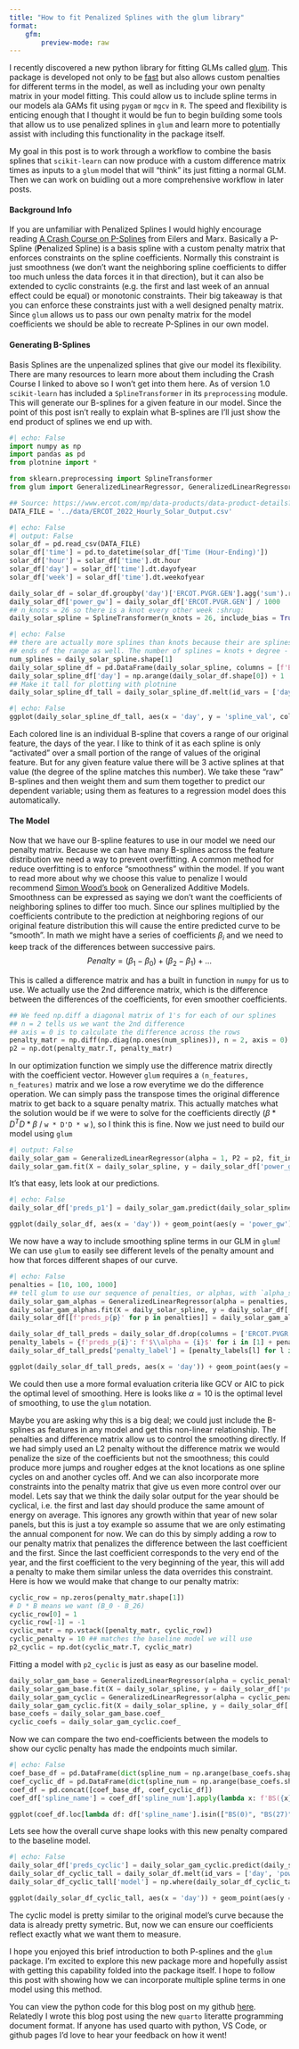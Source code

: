 ```yaml
---
title: "How to fit Penalized Splines with the glum library"
format: 
    gfm: 
        preview-mode: raw
---
```


I recently discovered a new python library for fitting GLMs called [glum](https://glum.readthedocs.io/en/latest/index.html). This package is developed not only to be [fast](https://glum.readthedocs.io/en/latest/benchmarks.html) but also allows custom penalties for different terms in the model, as well as including your own penalty matrix in your model fitting. This could allow us to include spline terms in our models ala GAMs fit using `pygam` or `mgcv` in `R`. The speed and flexibility is enticing enough that I thought it would be fun to begin building some tools that allow us to use penalized splines in `glum` and learn more to potentially assist with including this functionality in the package itself. 

My goal in this post is to work through a workflow to combine the basis splines that `scikit-learn` can now produce with a custom difference matrix times as inputs to a `glum` model that will "think" its just fitting a normal GLM. Then we can work on buidling out a more comprehensive workflow in later posts. 

#### Background Info

If you are unfamiliar with Penalized Splines I would highly encourage reading [A Crash Course on P-Splines](http://ce.esalq.usp.br/sites/default/files/Crash_course_handout.pdf) from Eilers and Marx. Basically a P-Spline (**P**enalized Spline) is a basis spline with a custom penalty matrix that enforces constraints on the spline coefficients. Normally this constraint is just smoothness (we don't want the neighboring spline coefficients to differ too much unless the data forces it in that direction), but it can also be extended to cyclic constraints (e.g. the first and last week of an annual effect could be equal) or monotonic constraints. Their big takeaway is that you can enforce these constraints just with a well designed penalty matrix. Since `glum` allows us to pass our own penalty matrix for the model coefficients we should be able to recreate P-Splines in our own model. 

#### Generating B-Splines

Basis Splines are the unpenalized splines that give our model its flexibility. There are many resources to learn more about them including the Crash Course I linked to above so I won't get into them here. As of version 1.0 `scikit-learn` has included a `SplineTransformer` in its `preprocessing` module. This will generate our B-splines for a given feature in our model. Since the point of this post isn't really to explain what B-splines are I'll just show the end product of splines we end up with. 

```python
#| echo: False
import numpy as np
import pandas as pd
from plotnine import *

from sklearn.preprocessing import SplineTransformer
from glum import GeneralizedLinearRegressor, GeneralizedLinearRegressorCV

## Source: https://www.ercot.com/mp/data-products/data-product-details?id=PG7-126-M
DATA_FILE = '../data/ERCOT_2022_Hourly_Solar_Output.csv'
```

```python
#| echo: False
#| output: False
solar_df = pd.read_csv(DATA_FILE)
solar_df['time'] = pd.to_datetime(solar_df['Time (Hour-Ending)'])
solar_df['hour'] = solar_df['time'].dt.hour
solar_df['day'] = solar_df['time'].dt.dayofyear
solar_df['week'] = solar_df['time'].dt.weekofyear

daily_solar_df = solar_df.groupby('day')['ERCOT.PVGR.GEN'].agg('sum').reset_index()
daily_solar_df['power_gw'] = daily_solar_df['ERCOT.PVGR.GEN'] / 1000
## n_knots = 26 so there is a knot every other week :shrug:
daily_solar_spline = SplineTransformer(n_knots = 26, include_bias = True).fit_transform(daily_solar_df[['day']])
```

```python
#| echo: False
## there are actually more splines than knots because their are splines at the 
## ends of the range as well. The number of splines = knots + degree - 1
num_splines = daily_solar_spline.shape[1]
daily_solar_spline_df = pd.DataFrame(daily_solar_spline, columns = [f'BS({i})' for i in range(num_splines)])
daily_solar_spline_df['day'] = np.arange(daily_solar_df.shape[0]) + 1
## Make it tall for plotting with plotnine
daily_solar_spline_df_tall = daily_solar_spline_df.melt(id_vars = ['day'], var_name = 'spline_num', value_name = 'spline_val')
```

```python
#| echo: False
ggplot(daily_solar_spline_df_tall, aes(x = 'day', y = 'spline_val', color = 'spline_num')) + geom_line() + guides(color = False) + ggtitle('B-Splines for Days of the Year') + xlab('Day of the Year') + ylab('Spline Value') + theme_bw() + theme(dpi = 150, figure_size = (4, 2.5))
```

Each colored line is an individual B-spline that covers a range of our original feature, the days of the year. I like to think of it as each spline is only "activated" over a small portion of the range of values of the original feature. But for any given feature value there will be 3 active splines at that value (the degree of the spline matches this number). We take these "raw" B-splines and then weight them and sum them together to predict our dependent variable; using them as features to a regression model does this automatically. 

#### The Model

Now that we have our B-spline features to use in our model we need our penalty matrix. Because we can have many B-splines across the feature distribution we need a way to prevent overfitting. A common method for reduce overfitting is to enforce "smoothness" within the model. If you want to read more about why we choose this value to penalize I would recommend [Simon Wood's book](https://www.routledge.com/Generalized-Additive-Models-An-Introduction-with-R-Second-Edition/Wood/p/book/9781498728331) on Generalized Additive Models. Smoothness can be expressed as saying we don't want the coefficients of neighboring splines to differ too much. Since our splines multiplied by the coefficients contribute to the prediction at neighboring regions of our original feature distribution this will cause the entire predicted curve to be "smooth". In math we might have a series of coefficients $\beta_i$ and we need to keep track of the differences between successive pairs. 
$$ Penalty = (\beta_1 - \beta_0) + (\beta_2 - \beta_1) + ... $$

This is called a difference matrix and has a built in function in `numpy` for us to use. We actually use the 2nd difference matrix, which is the difference between the differences of the coefficients, for even smoother coefficients. 

```python
## We feed np.diff a diagonal matrix of 1's for each of our splines
## n = 2 tells us we want the 2nd difference 
## axis = 0 is to calculate the difference across the rows
penalty_matr = np.diff(np.diag(np.ones(num_splines)), n = 2, axis = 0)
p2 = np.dot(penalty_matr.T, penalty_matr)
```

In our optimization function we simply use the difference matrix directly with the coefficient vector. However `glum` requires a `(n_features, n_features)` matrix and we lose a row everytime we do the difference operation. We can simply pass the transpose times the original difference matrix to get back to a square penalty matrix. This actually matches what the solution would be if we were to solve for the coefficients directly ($\beta * D^TD * \beta$ / `w * D'D * w` ), so I think this is fine. Now we just need to build our model using `glum`

```python
#| output: False
daily_solar_gam = GeneralizedLinearRegressor(alpha = 1, P2 = p2, fit_intercept = False)
daily_solar_gam.fit(X = daily_solar_spline, y = daily_solar_df['power_gw'])
```

It's that easy, lets look at our predictions. 

```python
#| echo: False
daily_solar_df['preds_p1'] = daily_solar_gam.predict(daily_solar_spline)

ggplot(daily_solar_df, aes(x = 'day')) + geom_point(aes(y = 'power_gw'), color = 'grey', alpha = .5, size = .5) + geom_line(aes(y = 'preds_p1'), size = 2, color = 'blue') + xlab('Day of the Year') + ylab('Total Solar Generated (GW)') + ggtitle('Model Predictions from P-Spline `glum` model') + theme_bw() + theme(dpi = 150, figure_size = (5, 3.5))
```

We now have a way to include smoothing spline terms in our GLM in `glum`! We can use `glum` to easily see different levels of the penalty amount and how that forces different shapes of our curve. 

```python
#| echo: False
penalties = [10, 100, 1000]
## tell glum to use our sequence of penalties, or alphas, with `alpha_search = True`
daily_solar_gam_alphas = GeneralizedLinearRegressor(alpha = penalties, P2 = p2, fit_intercept = False, alpha_search = True)
daily_solar_gam_alphas.fit(X = daily_solar_spline, y = daily_solar_df['power_gw'])
daily_solar_df[[f'preds_p{p}' for p in penalties]] = daily_solar_gam_alphas.predict(daily_solar_spline, alpha = penalties)

daily_solar_df_tall_preds = daily_solar_df.drop(columns = ['ERCOT.PVGR.GEN']).melt(id_vars = ['day', 'power_gw'], var_name = 'penalty', value_name = 'pred')
penalty_labels = {f'preds_p{i}': f'$\\alpha = {i}$' for i in [1] + penalties}
daily_solar_df_tall_preds['penalty_label'] = [penalty_labels[l] for l in daily_solar_df_tall_preds['penalty']]

ggplot(daily_solar_df_tall_preds, aes(x = 'day')) + geom_point(aes(y = 'power_gw'), color = 'grey', alpha = .5, size = .5) + geom_line(aes(y = 'pred', color = 'penalty_label'), size = 2) + facet_wrap('~penalty_label') + xlab('Day of the Year') + ylab('Total Solar Generated (GW)') + ggtitle('Model Predictions with various smooth penalties') + theme_bw() + theme(dpi = 150, figure_size = (5, 3.5)) + guides(color = False)

```

We could then use a more formal evaluation criteria like GCV or AIC to pick the optimal level of smoothing. Here is looks like $\alpha = 10$ is the optimal level of smoothing, to use the `glum` notation. 

Maybe you are asking why this is a big deal; we could just include the B-splines as features in any model and get this non-linear relationship. The penalties and difference matrix allow us to control the smoothing directly. If we had simply used an L2 penalty without the difference matrix we would penalize the size of the coefficients but not the smoothness; this could produce more jumps and rougher edges at the knot locations as one spline cycles on and another cycles off. And we can also incorporate more constraints into the penalty matrix that give us even more control over our model. Lets say that we think the daily solar output for the year should be cyclical, i.e. the first and last day should produce the same amount of energy on average. This ignores any growth within that year of new solar panels, but this is just a toy example so assume that we are only estimating the annual component for now. We can do this by simply adding a row to our penalty matrix that penalizes the difference between the last coefficient and the first. Since the last coefficient corresponds to the very end of the year, and the first coefficient to the very beginning of the year, this will add a penalty to make them similar unless the data overrides this constraint. Here is how we would make that change to our penalty matrix:

```python
cyclic_row = np.zeros(penalty_matr.shape[1])
# D * B means we want (B_0 - B_26)
cyclic_row[0] = 1
cyclic_row[-1] = -1
cyclic_matr = np.vstack([penalty_matr, cyclic_row])
cyclic_penalty = 10 ## matches the baseline model we will use
p2_cyclic = np.dot(cyclic_matr.T, cyclic_matr)
```

Fitting a model with `p2_cyclic` is just as easy as our baseline model. 

```python
daily_solar_gam_base = GeneralizedLinearRegressor(alpha = cyclic_penalty, P2 = p2, fit_intercept = False)
daily_solar_gam_base.fit(X = daily_solar_spline, y = daily_solar_df['power_gw'])
daily_solar_gam_cyclic = GeneralizedLinearRegressor(alpha = cyclic_penalty, P2 = p2_cyclic, fit_intercept = False)
daily_solar_gam_cyclic.fit(X = daily_solar_spline, y = daily_solar_df['power_gw'])
base_coefs = daily_solar_gam_base.coef_
cyclic_coefs = daily_solar_gam_cyclic.coef_
```

Now we can compare the two end-coefficients between the models to show our cyclic penalty has made the endpoints much similar. 

```python
#| echo: False
coef_base_df = pd.DataFrame(dict(spline_num = np.arange(base_coefs.shape[0]), model = 'Baseline', coef = base_coefs))
coef_cyclic_df = pd.DataFrame(dict(spline_num = np.arange(base_coefs.shape[0]), model = 'Cyclic', coef = cyclic_coefs))
coef_df = pd.concat([coef_base_df, coef_cyclic_df])
coef_df['spline_name'] = coef_df['spline_num'].apply(lambda x: f'BS({x})')

ggplot(coef_df.loc[lambda df: df['spline_name'].isin(["BS(0)", "BS(27)"]) == True], aes(x = 'model', y = 'coef', fill = 'spline_name')) + geom_col(position = 'dodge') + xlab('') + ylab('Coefficient Value') + ggtitle('Diff in Coefficients between Cyclic and Baseline Penalty Matrix') + labs(fill = 'Spline Number') + theme_bw() + theme(axis_text_x = element_text(face = 'bold')) + geom_text(aes(label = 'spline_name'), position = position_dodge(width = 1), va = 'bottom') + guides(fill = False)
```

Lets see how the overall curve shape looks with this new penalty compared to the baseline model. 

```python
#| echo: False
daily_solar_df['preds_cyclic'] = daily_solar_gam_cyclic.predict(daily_solar_spline)
daily_solar_df_cyclic_tall = daily_solar_df.melt(id_vars = ['day', 'power_gw'], value_vars = ['preds_p10', 'preds_cyclic'], value_name = 'pred')
daily_solar_df_cyclic_tall['model'] = np.where(daily_solar_df_cyclic_tall['variable'] == 'preds_cyclic', 'Cyclic', 'Baseline')

ggplot(daily_solar_df_cyclic_tall, aes(x = 'day')) + geom_point(aes(y = 'power_gw'), color = 'grey', alpha = .5, size = .5) + geom_line(aes(y = 'pred', color = 'model'), size = 2)  + xlab('Day of the Year') + ylab('Total Solar Generated') + ggtitle('Model Predictions with Cyclic Penalty') + theme_bw()
```

The cyclic model is pretty similar to the original model's curve because the data is already pretty symetric. But, now we can ensure our coefficients reflect exactly what we want them to measure. 

I hope you enjoyed this brief introduction to both P-splines and the `glum` package. I'm excited to explore this new package more and hopefully assist with getting this capability folded into the package itself. I hope to follow this post with showing how we can incorporate multiple spline terms in one model using this method.

You can view the python code for this blog post on my github [here](link). Relatedly I wrote this blog post using the new `quarto` literatte programming document format. If anyone has used quarto with python, VS Code, or github pages I'd love to hear your feedback on how it went!